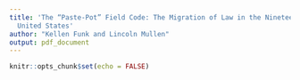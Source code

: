 ```yaml
---
title: 'The “Paste-Pot” Field Code: The Migration of Law in the Nineteenth-Century
  United States'
author: "Kellen Funk and Lincoln Mullen"
output: pdf_document
---
```


```r
knitr::opts_chunk$set(echo = FALSE)
```

